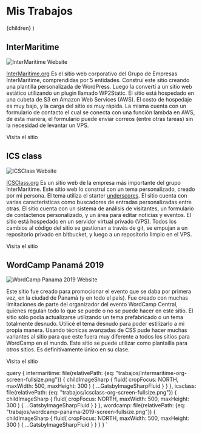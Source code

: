 
  <PageLayout>
    <h1 className="centered">Mis Trabajos</h1>
    {children}
  </PageLayout>
)

## InterMaritime

<Img 
  fluid={props.data.intermaritime.childImageSharp.fluid}
  className="medium-image float-right small-shadow image-gap"
  alt='InterMaritime Website'
/>

[InterMaritime.org](https://intermaritime.org/) Es el sitio web corporativo del Grupo de Empresas InterMaritime, comprendidas por 5 entidades. Construí este sitio creando una plantilla personalizada de WordPress. Luego la convertí a un sitio web estático utilizando un plugin llamado WP2Static. El sitio está hospedado en una cubeta de S3 en Amazon Web Services (AWS). El costo de hospedaje es muy bajo, y la carga del sitio es muy rápida. La misma cuenta con un formulario de contacto el cual se conecta con una función lambda en AWS, de esta manera, el formulario puede enviar correos (entre otras tareas) sin la necesidad de levantar un VPS.

<VisitButton to="https://intermaritime.org/">
  Visita el sitio
</VisitButton>

## ICS class

<Img 
  fluid={props.data.icsclass.childImageSharp.fluid}
  className="medium-image float-left small-shadow image-gap"
  alt='ICSClass Website'
/>

[ICSClass.org](https://icsclass.org/) Es un sitio web de la empresa más importante del grupo InterMaritime. Este sitio web lo construí con un tema personalizado, creado por mi persona. El tema utiliza el starter [underscores](https://underscores.me/). El sitio cuenta con varias características como buscadores de entradas personalizadas entre otras. El sitio cuenta con un sistema de análisis de visitantes, un formulario de contáctenos personalizado, y un área para editar noticias y eventos. El sitio está hospedado en un servidor virtual privado (VPS). Todos los cambios al código del sitio se gestionan a través de git, se empujan a un repositorio privado en bitbucket, y luego a un repositorio limpio en el VPS.

<VisitButton to="https://icsclass.org/">
  Visita el sitio
</VisitButton>

## WordCamp Panamá 2019

<Img 
  fluid={props.data.wordcamp.childImageSharp.fluid}
  className="medium-image float-right small-shadow image-gap"
  alt='WordCamp Panama 2019 Website'
/>

Este sitio fue creado para promocionar el evento que se daba por primera vez, en la ciudad de Panamá (y en todo el país). Fue creado con muchas limitaciones de parte del organizador del evento WordCamp Central, quienes regulan todo lo que se puede o no se puede hacer en este sitio. El sitio sólo podía actualizarse utilizando un tema prefabricado o un tema totalmente desnudo. Utilicé el tema desnudo para poder estilizarlo a mi propia manera. Usando técnicas avanzadas de CSS pude hacer muchas variantes al sitio para que este fuera muy diferente a todos los sitios para WordCamp en el mundo. Este sitio se puede utilizar como plantailla para otros sitios. Es definitivamente único en su clase.

<VisitButton to="https://2019.panamacity.wordcamp.org/">
  Visita el sitio
</VisitButton>

  query {
    intermaritime: file(relativePath: {eq: "trabajos/intermaritime-org-screen-fullsize.png"}) {
      childImageSharp {
        fluid(
          cropFocus: NORTH,
          maxWidth: 500,
          maxHeight: 300
        ) {
          ...GatsbyImageSharpFluid
        }
      }
    },
    icsclass: file(relativePath: {eq: "trabajos/icsclass-org-screen-fullsize.png"}) {
      childImageSharp {
        fluid(
          cropFocus: NORTH,
          maxWidth: 500,
          maxHeight: 300
        ) {
          ...GatsbyImageSharpFluid
        }
      }
    },
    wordcamp: file(relativePath: {eq: "trabajos/wordcamp-panama-2019-screen-fullsize.png"}) {
      childImageSharp {
        fluid(
          cropFocus: NORTH,
          maxWidth: 500,
          maxHeight: 300
        ) {
          ...GatsbyImageSharpFluid
        }
      }
    }
  }
`